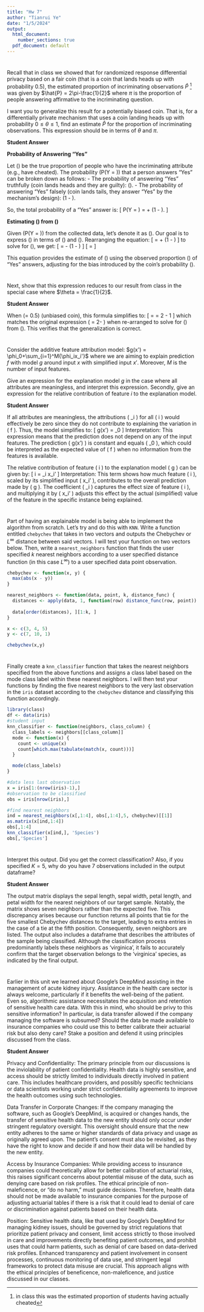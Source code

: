 ```yaml
---
title: "Hw 7"
author: "Tianrui Ye"
date: "1/5/2024"
output:
  html_document:
    number_sections: true
  pdf_document: default
---
```


# 
Recall that in class we showed that for randomized response differential privacy based on a fair coin (that is a coin that lands heads up with probability $0.5$), the estimated proportion of incriminating observations $\hat{P}$ ^[in class this was the estimated proportion of students having actually cheated] was given by $\hat{P} = 2\pi-\frac{1}{2}$ where $\pi$ is the proportion of people answering affirmative to the incriminating question.  

I want you to generalize this result for a potentially biased coin.  That is, for a differentially private mechanism that uses a coin landing heads up with probability $0 \leq \theta \leq 1$, find an estimate $\hat{P}$ for the proportion of incriminating observations.  This expression should be in terms of $\theta$ and $\pi$.  

**Student Answer**

**Probability of Answering "Yes"**

Let \(\pi\) be the true proportion of people who have the incriminating attribute (e.g., have cheated). The probability \(P(Y = \text{"Yes"})\) that a person answers "Yes" can be broken down as follows:
- The probability of answering "Yes" truthfully (coin lands heads and they are guilty): \(\theta \cdot \pi\).
- The probability of answering "Yes" falsely (coin lands tails, they answer "Yes" by the mechanism's design): \(1 - \theta\).

So, the total probability of a "Yes" answer is:
\[ P(Y = \text{"Yes"}) = \theta \pi + (1 - \theta). \]

**Estimating \(\pi\) from \(\hat{P}\)**

Given \(P(Y = \text{"Yes"})\) from the collected data, let's denote it as \(\hat{P}\). Our goal is to express \(\pi\) in terms of \(\hat{P}\) and \(\theta\). Rearranging the equation:
\[ \hat{P} = \theta \pi + (1 - \theta) \]
to solve for \(\pi\), we get:
\[ \theta \pi = \hat{P} - (1 - \theta) \]
\[ \pi = \frac{\hat{P} - (1 - \theta)}{\theta} \]

This equation provides the estimate of \(\pi\) using the observed proportion \(\hat{P}\) of "Yes" answers, adjusting for the bias introduced by the coin's probability \(\theta\).

# 
Next, show that this expression reduces to our result from class in the special case where $\theta = \frac{1}{2}$.

**Student Answer**

When \(\theta = 0.5\) (unbiased coin), this formula simplifies to:
\[ \pi = \frac{\hat{P} - 0.5}{0.5} = 2\hat{P} - 1 \]
which matches the original expression \(\hat{P} = 2\pi - \frac{1}{2}\) when re-arranged to solve for \(\hat{P}\) from \(\pi\). This verifies that the generalization is correct.

#
Consider the additive feature attribution model: $g(x') = \phi_0+\sum_{i=1}^M{\phi_ix_i'}$ where we are aiming to explain prediction $f$ with model $g$ around input $x$ with simplified input $x'$.  Moreover, $M$ is the number of input features.  

Give an expression for the explanation model $g$ in the case where all attributes are meaningless, and interpret this expression.  Secondly, give an expression for the relative contribution of feature $i$ to the explanation model.  

**Student Answer**

If all attributes are meaningless, the attributions \( \phi_i \) for all \( i \) would effectively be zero since they do not contribute to explaining the variation in \( f \). Thus, the model simplifies to:
\[ g(x') = \phi_0 \]
Interpretation:
This expression means that the prediction does not depend on any of the input features. The prediction \( g(x') \) is constant and equals \( \phi_0 \), which could be interpreted as the expected value of \( f \) when no information from the features is available.


The relative contribution of feature \( i \) to the explanation model \( g \) can be given by:
\[ \text{Contribution of } i = \phi_i x_i' \]
Interpretation:
This term shows how much feature \( i \), scaled by its simplified input \( x_i' \), contributes to the overall prediction made by \( g \). The coefficient \( \phi_i \) captures the effect size of feature \( i \), and multiplying it by \( x_i' \) adjusts this effect by the actual (simplified) value of the feature in the specific instance being explained.

#
Part of having an explainable model is being able to implement the algorithm from scratch.  Let's try and do this with `KNN`.  Write a function entitled `chebychev` that takes in two vectors and outputs the Chebychev or $L^\infty$ distance between said vectors.  I will test your function on two vectors below.  Then, write a `nearest_neighbors` function that finds the user specified $k$ nearest neighbors according to a user specified distance function (in this case $L^\infty$) to a user specified data point observation.  

```r
chebychev <- function(x, y) {
  max(abs(x - y))
}

nearest_neighbors <- function(data, point, k, distance_func) {
  distances <- apply(data, 1, function(row) distance_func(row, point))
  
  data[order(distances), ][1:k, ]
}

x <- c(3, 4, 5)
y <- c(7, 10, 1)

chebychev(x,y)

```

#
Finally create a `knn_classifier` function that takes the nearest neighbors specified from the above functions and assigns a class label based on the mode class label within these nearest neighbors.  I will then test your functions by finding the five nearest neighbors to the very last observation in the `iris` dataset according to the `chebychev` distance and classifying this function accordingly.  

```r
library(class)
df <- data(iris) 
#student input
knn_classifier <- function(neighbors, class_column) {
  class_labels <- neighbors[[class_column]]
  mode <- function(x) {
    count <- unique(x)
    count[which.max(tabulate(match(x, count)))]
  }

  mode(class_labels)
}

#data less last observation
x = iris[1:(nrow(iris)-1),]
#observation to be classified
obs = iris[nrow(iris),]

#find nearest neighbors
ind = nearest_neighbors(x[,1:4], obs[,1:4],5, chebychev)[[1]]
as.matrix(x[ind,1:4])
obs[,1:4]
knn_classifier(x[ind,], 'Species')
obs[,'Species']

```

# 
Interpret this output.  Did you get the correct classification?  Also, if you specified $K=5$, why do you have $7$ observations included in the output dataframe?

**Student Answer**

The output matrix displays the sepal length, sepal width, petal length, and petal width for the nearest neighbors of our target sample. Notably, the matrix shows seven neighbors rather than the expected five. This discrepancy arises because our function returns all points that tie for the five smallest Chebychev distances to the target, leading to extra entries in the case of a tie at the fifth position. Consequently, seven neighbors are listed. The output also includes a dataframe that describes the attributes of the sample being classified. Although the classification process predominantly labels these neighbors as 'virginica', it fails to accurately confirm that the target observation belongs to the 'virginica' species, as indicated by the final output.


#
Earlier in this unit we learned about Google's DeepMind assisting in the management of acute kidney injury.  Assistance in the health care sector is always welcome, particularly if it benefits the well-being of the patient.  Even so, algorithmic assistance necessitates the acquisition and retention of sensitive health care data.  With this in mind, who should be privy to this sensitive information?  In particular, is data transfer allowed if the company managing the software is subsumed?  Should the data be made available to insurance companies who could use this to better calibrate their actuarial risk but also deny care?  Stake a position and defend it using principles discussed from the class.  

**Student Answer**

Privacy and Confidentiality: The primary principle from our discussions is the inviolability of patient confidentiality. Health data is highly sensitive, and access should be strictly limited to individuals directly involved in patient care. This includes healthcare providers, and possibly specific technicians or data scientists working under strict confidentiality agreements to improve the health outcomes using such technologies.

Data Transfer in Corporate Changes: If the company managing the software, such as Google's DeepMind, is acquired or changes hands, the transfer of sensitive health data to the new entity should only occur under stringent regulatory oversight. This oversight should ensure that the new entity adheres to the same or higher standards of data privacy and usage as originally agreed upon. The patient's consent must also be revisited, as they have the right to know and decide if and how their data will be handled by the new entity.

Access by Insurance Companies: While providing access to insurance companies could theoretically allow for better calibration of actuarial risks, this raises significant concerns about potential misuse of the data, such as denying care based on risk profiles. The ethical principle of non-maleficence, or "do no harm," must guide decisions. Therefore, health data should not be made available to insurance companies for the purpose of adjusting actuarial tables if there is a risk that it could lead to denial of care or discrimination against patients based on their health data.

Position: Sensitive health data, like that used by Google's DeepMind for managing kidney issues, should be governed by strict regulations that prioritize patient privacy and consent, limit access strictly to those involved in care and improvements directly benefiting patient outcomes, and prohibit uses that could harm patients, such as denial of care based on data-derived risk profiles. Enhanced transparency and patient involvement in consent processes, continuous monitoring of data use, and stringent legal frameworks to protect data misuse are crucial. This approach aligns with the ethical principles of beneficence, non-maleficence, and justice discussed in our classes.


